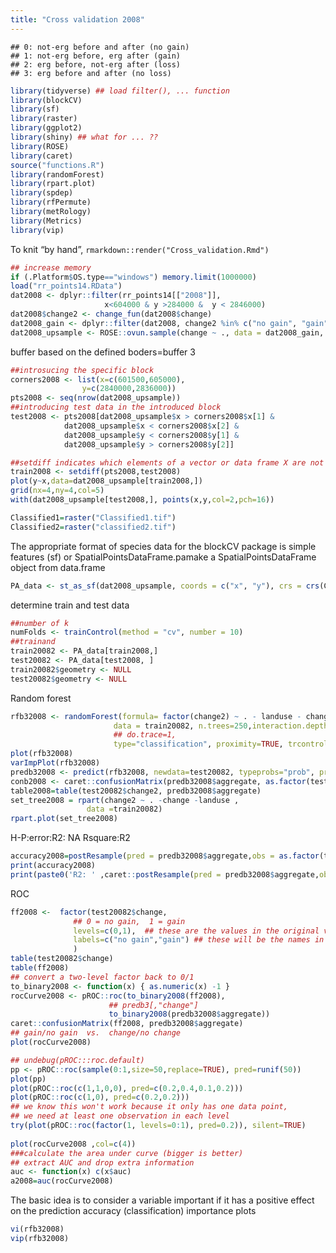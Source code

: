 ```yaml
---
title: "Cross validation 2008"
---
```


```
## 0: not-erg before and after (no gain)
## 1: not-erg before, erg after (gain)
## 2: erg before, not-erg after (loss)
## 3: erg before and after (no loss)
```
```r
library(tidyverse) ## load filter(), ... function
library(blockCV)
library(sf)
library(raster)
library(ggplot2)
library(shiny) ## what for ... ??
library(ROSE)
library(caret)
source("functions.R")
library(randomForest)
library(rpart.plot)
library(spdep)
library(rfPermute)
library(metRology)
library(Metrics)
library(vip)
```

To knit "by hand", `rmarkdown::render("Cross_validation.Rmd")`

```r
## increase memory
if (.Platform$OS.type=="windows") memory.limit(1000000)
load("rr_points14.RData")
dat2008 <- dplyr::filter(rr_points14[["2008"]],
                     x<604000 & y >284000 &  y < 2846000)
dat2008$change2 <- change_fun(dat2008$change)
dat2008_gain <- dplyr::filter(dat2008, change2 %in% c("no gain", "gain")) 
dat2008_upsample <- ROSE::ovun.sample(change ~ ., data = dat2008_gain, method = "both", N=1500)$data

```


buffer based on the defined boders=buffer 3
```r
##introsucing the specific block 
corners2008 <- list(x=c(601500,605000),
                y=c(2840000,2836000))
pts2008 <- seq(nrow(dat2008_upsample))
##introducing test data in the introduced block
test2008 <- pts2008[dat2008_upsample$x > corners2008$x[1] &
            dat2008_upsample$x < corners2008$x[2] &
            dat2008_upsample$y < corners2008$y[1] &
            dat2008_upsample$y > corners2008$y[2]]

##setdiff indicates which elements of a vector or data frame X are not existent in a vector or data frame Y.
train2008 <- setdiff(pts2008,test2008)
plot(y~x,data=dat2008_upsample[train2008,])
grid(nx=4,ny=4,col=5)
with(dat2008_upsample[test2008,], points(x,y,col=2,pch=16))
```
```r
Classified1=raster("Classified1.tif")
Classified2=raster("classified2.tif")
```
The appropriate format of species data for the blockCV package is simple features (sf) or SpatialPointsDataFrame.pamake a SpatialPointsDataFrame object from data.frame
```r
PA_data <- st_as_sf(dat2008_upsample, coords = c("x", "y"), crs = crs(Classified1))
```

determine train and test data 
```r
##number of k
numFolds <- trainControl(method = "cv", number = 10)
##trainand
train20082 <- PA_data[train2008,]
test20082 <- PA_data[test2008, ]
train20082$geometry <- NULL
test20082$geometry <- NULL
```
Random forest
```r
rfb32008 <- randomForest(formula= factor(change2) ~ . - landuse - change,
                       data = train20082, n.trees=250,interaction.depth=7,
                       ## do.trace=1,
                       type="classification", proximity=TRUE, trcontrol=numFolds)
plot(rfb32008)
varImpPlot(rfb32008)
predb32008 <- predict(rfb32008, newdata=test20082, typeprobs="prob", predict.all=TRUE)
conb2008 <- caret::confusionMatrix(predb32008$aggregate, as.factor(test20082$change2))
table2008=table(test20082$change2, predb32008$aggregate)
set_tree2008 = rpart(change2 ~ . -change -landuse ,
                 data =train20082)
rpart.plot(set_tree2008)
```
H-P:error:R2: NA Rsquare:R2
```r
accuracy2008=postResample(pred = predb32008$aggregate,obs = as.factor(test20082$change2))
print(accuracy2008)
print(paste0('R2: ' ,caret::postResample(pred = predb32008$aggregate,obs = as.factor(test20082$change2)['Rsquared'] )))
```
ROC
```r
ff2008 <-  factor(test20082$change,
              ## 0 = no gain,  1 = gain
              levels=c(0,1),  ## these are the values in the original vector
              labels=c("no gain","gain") ## these will be the names in the new vector
              )
table(test20082$change)
table(ff2008)
## convert a two-level factor back to 0/1
to_binary2008 <- function(x) { as.numeric(x) -1 }
rocCurve2008 <- pROC::roc(to_binary2008(ff2008),
                      ## predb3[,"change"]
                      to_binary2008(predb32008$aggregate))
caret::confusionMatrix(ff2008, predb32008$aggregate)
## gain/no gain  vs.  change/no change
plot(rocCurve2008)

## undebug(pROC:::roc.default)
pp <- pROC::roc(sample(0:1,size=50,replace=TRUE), pred=runif(50))
plot(pp)
plot(pROC::roc(c(1,1,0,0), pred=c(0.2,0.4,0.1,0.2)))
plot(pROC::roc(c(1,0), pred=c(0.2,0.2)))
## we know this won't work because it only has one data point,
## we need at least one observation in each level
try(plot(pROC::roc(factor(1, levels=0:1), pred=0.2)), silent=TRUE)
 
plot(rocCurve2008 ,col=c(4))
###calculate the area under curve (bigger is better)
## extract AUC and drop extra information
auc <- function(x) c(x$auc)
a2008=auc(rocCurve2008)
```
The basic idea is to consider a variable important if it has a positive effect on the prediction accuracy (classification)
importance plots
```r
vi(rfb32008)
vip(rfb32008)
```
